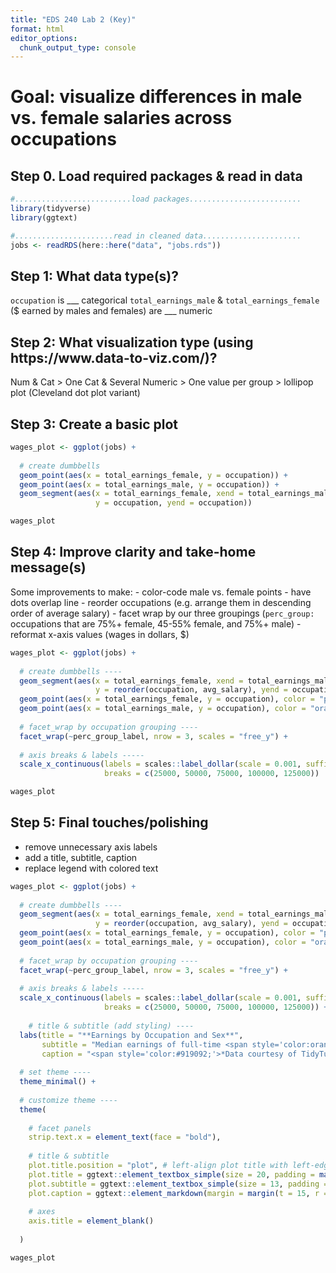 ```yaml
---
title: "EDS 240 Lab 2 (Key)"
format: html
editor_options: 
  chunk_output_type: console
---
```


# **Goal:** visualize differences in male vs. female salaries across occupations

## Step 0. Load required packages & read in data
```r
#..........................load packages.........................
library(tidyverse) 
library(ggtext)

#......................read in cleaned data......................
jobs <- readRDS(here::here("data", "jobs.rds"))
```

## **Step 1:** What data type(s)?

`occupation` is ___ categorical
`total_earnings_male` & `total_earnings_female` ($ earned by males and females) are ___ numeric

## **Step 2:** What visualization type (using https://www.data-to-viz.com/)?

Num & Cat > One Cat & Several Numeric > One value per group > lollipop plot (Cleveland dot plot variant)

## **Step 3:** Create a basic plot

```r
wages_plot <- ggplot(jobs) +
  
  # create dumbbells
  geom_point(aes(x = total_earnings_female, y = occupation)) +
  geom_point(aes(x = total_earnings_male, y = occupation)) + 
  geom_segment(aes(x = total_earnings_female, xend = total_earnings_male,
                   y = occupation, yend = occupation))

wages_plot
```

## **Step 4:** Improve clarity and take-home message(s)

Some improvements to make: 
- color-code male vs. female points
- have dots overlap line
- reorder occupations (e.g. arrange them in descending order of average salary)
- facet wrap by our three groupings (`perc_group:` occupations that are 75%+ female, 45-55% female, and 75%+ male)
- reformat x-axis values (wages in dollars, $)

```r
wages_plot <- ggplot(jobs) +
  
  # create dumbbells ----
  geom_segment(aes(x = total_earnings_female, xend = total_earnings_male,
                   y = reorder(occupation, avg_salary), yend = occupation)) +
  geom_point(aes(x = total_earnings_female, y = occupation), color = "purple", size = 2.5) +
  geom_point(aes(x = total_earnings_male, y = occupation), color = "orange", size = 2.5) +
  
  # facet_wrap by occupation grouping ----
  facet_wrap(~perc_group_label, nrow = 3, scales = "free_y") + 
  
  # axis breaks & labels -----
  scale_x_continuous(labels = scales::label_dollar(scale = 0.001, suffix = "k"),
                     breaks = c(25000, 50000, 75000, 100000, 125000))

wages_plot
```

## **Step 5:** Final touches/polishing

- remove unnecessary axis labels
- add a title, subtitle, caption
- replace legend with colored text 

```r
wages_plot <- ggplot(jobs) +
  
  # create dumbbells ----
  geom_segment(aes(x = total_earnings_female, xend = total_earnings_male,
                   y = reorder(occupation, avg_salary), yend = occupation)) +
  geom_point(aes(x = total_earnings_female, y = occupation), color = "purple", size = 2.5) +
  geom_point(aes(x = total_earnings_male, y = occupation), color = "orange", size = 2.5) +
  
  # facet_wrap by occupation grouping ----
  facet_wrap(~perc_group_label, nrow = 3, scales = "free_y") + 
  
  # axis breaks & labels -----
  scale_x_continuous(labels = scales::label_dollar(scale = 0.001, suffix = "k"),
                     breaks = c(25000, 50000, 75000, 100000, 125000)) + 
  
    # title & subtitle (add styling) ----
  labs(title = "**Earnings by Occupation and Sex**",
       subtitle = "Median earnings of full-time <span style='color:orange;'>**male**</span> versus <span style='color:purple;'>**female**</span> workers by occupation in 2016",
       caption = "<span style='color:#919092;'>*Data courtesy of TidyTuesday (March 5, 2019)*</span>") +
  
  # set theme ----
  theme_minimal() +
  
  # customize theme ----
  theme(
  
    # facet panels 
    strip.text.x = element_text(face = "bold"),
  
    # title & subtitle 
    plot.title.position = "plot", # left-align plot title with left-edge of plot, not y-axis (see: https://github.com/tidyverse/ggplot2/issues/3252)
    plot.title = ggtext::element_textbox_simple(size = 20, padding = margin(t = 0, r = 0, b = 10, l = 0)), # enables markdown text & creates textbox
    plot.subtitle = ggtext::element_textbox_simple(size = 13, padding = margin(t = 0, r = 0, b = 10, l = 0)), # enable markdown text & creates textbox
    plot.caption = ggtext::element_markdown(margin = margin(t = 15, r = 0, b = 0, l = 0)), # enable markdown text 
  
    # axes 
    axis.title = element_blank()
  
  )

wages_plot
```

